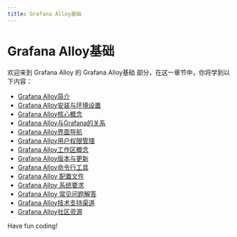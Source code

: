 ```yaml
---
title: Grafana Alloy基础
---
```


# Grafana Alloy基础

欢迎来到 Grafana Alloy 的 Grafana Alloy基础 部分，在这一章节中，你将学到以下内容：

- [Grafana Alloy简介](./0-introduction-to-grafana-alloy.mdx)
- [Grafana Alloy安装与环境设置](./1-grafana-alloy-installation-and-environmental-settings.mdx)
- [Grafana Alloy核心概念](./2-grafana-alloy-core-concepts.mdx)
- [Grafana Alloy与Grafana的关系](./3-grafana-alloy-vs-grafana.mdx)
- [Grafana Alloy界面导航](./4-grafana-alloy-interface-navigation.mdx)
- [Grafana Alloy用户权限管理](./5-grafana-alloy-user-rights-management.mdx)
- [Grafana Alloy工作区概念](./6-grafana-alloy-workspace-concept.mdx)
- [Grafana Alloy版本与更新](./7-grafana-alloy-versions-and-updates.mdx)
- [Grafana Alloy命令行工具](./8-grafana-alloy-command-line-tool.mdx)
- [Grafana Alloy 配置文件](./9-grafana-alloy-configuration-file.mdx)
- [Grafana Alloy 系统要求](./10-grafana-alloy-system-requirements.mdx)
- [Grafana Alloy 常见问题解答](./11-grafana-alloy-faq.mdx)
- [Grafana Alloy技术支持渠道](./12-grafana-alloy-support-channel.mdx)
- [Grafana Alloy社区资源](./13-grafana-alloy-community-resources.mdx)

Have fun coding!